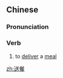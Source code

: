 ==Chinese==
{{zh-forms}}

===Pronunciation===
{{zh-pron
|m=sòngcān
|c=sung3 caan1
|cat=v
}}

===Verb===
{{zh-verb}}

# to [[deliver]] a [[meal]]
#: {{zh-x|送餐 服務|'''food delivery''' service}}

[[zh:送餐]]